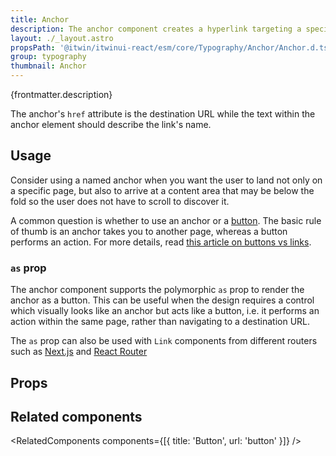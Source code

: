 ```yaml
---
title: Anchor
description: The anchor component creates a hyperlink targeting a specific location within the same page or a different one.
layout: ./_layout.astro
propsPath: '@itwin/itwinui-react/esm/core/Typography/Anchor/Anchor.d.ts'
group: typography
thumbnail: Anchor
---
```



<p>{frontmatter.description}</p>

<LiveExample src='Anchor.main.tsx' truncate={false}>
  <AllExamples.AnchorMainExample client:load />
</LiveExample>

The anchor's `href` attribute is the destination URL while the text within the anchor element should describe the link's name.

## Usage

Consider using a named anchor when you want the user to land not only on a specific page, but also to arrive at a content area that may be below the fold so the user does not have to scroll to discover it.

A common question is whether to use an anchor or a [button](button). The basic rule of thumb is an anchor takes you to another page, whereas a button performs an action. For more details, read [this article on buttons vs links](https://yatil.net/blog/buttons-vs-links).

### `as` prop

The anchor component supports the polymorphic `as` prop to render the anchor as a button. This can be useful when the design requires a control which visually looks like an anchor but acts like a button, i.e. it performs an action within the same page, rather than navigating to a destination URL.

<LiveExample src='Anchor.asbutton.tsx' truncate={false}>
  <AllExamples.AnchorAsButtonExample client:load />
</LiveExample>

The `as` prop can also be used with `Link` components from different routers such as [Next.js](https://nextjs.org/docs/api-reference/next/link) and [React Router](https://reactrouter.com/en/main/components/link)

## Props

<PropsTable path={frontmatter.propsPath} />

## Related components

<RelatedComponents components={[{ title: 'Button', url: 'button' }]} />
